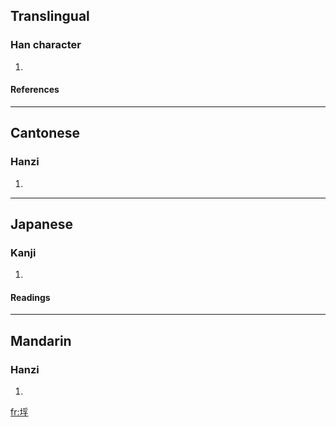 ==Translingual==
===Han character===
{{Han char|rn=32|rad=土|as=07|sn=10|four=4214<sub>7</sub>|canj=土月弓木 (GBND)}}
# {{defn|Han}}
====References====
{{Han ref|kx=0229.080|dkj=05096|dj=0464.440|hdz=10446.040|uh=57BA|ud=22458|bh=D14E|bd=53582}}
----
==Cantonese==
===Hanzi===
{{yue-hanzi|jyut=|y=fu1}}
# {{defn|Cantonese}}
----
==Japanese==
===Kanji===
{{ja-kanji|grade=|rs=土07}}
# {{defn|Japanese}} 
====Readings====
{{ja-readings|on=[[ふ]] (fu), [[ほ]] (ho), [[ほう]] (hō), [[ぶ]] (bu), [[はい]] (hai), [[へ]] (he)|kun=[[くるわ]] (kuruwa), [[おほきい]] (ohokii), [[さかん]] (sakan), [[つか]] (tsuka)}}
----
==Mandarin==
===Hanzi===
{{cmn-hanzi|pin=[[pēi]] ([[pei1]])|wg=p'ei<sup>1</sup>}}
# {{defn|Mandarin}}

[[fr:垺]]